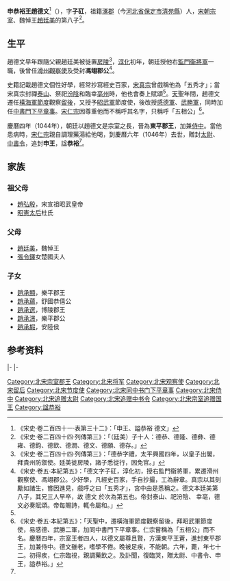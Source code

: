 {{Expand|time=2015-03-10T16:07:58+00:00}}
'''申恭裕王趙德文'''<ref name=autogenerated2>《宋史·卷二百四十一·表第三十二》：「申王、謚恭裕 德文」</ref>（{{bd|975年||1046年|}}），字'''子矼'''，祖籍[[涿郡|涿郡]]（今[[河北省|河北省]][[保定市|保定市]][[清苑縣|清苑縣]]）人，[[宋朝|宋朝]][[宗室|宗室]]、魏悼王[[趙廷美|趙廷美]]的第八子<ref>《宋史·卷二百四十四·列傳第三》：「（廷美）子十人：德恭、德隆、德彝、德雍、德鈞、德欽、德潤、德文、德願、德存。」</ref>。

==生平==
趙德文早年跟隨父親趙廷美被徙置[[房陵|房陵]]<ref name=autogenerated1>《宋史·卷二百四十四·列傳第三》：「德恭字禮，太平興國四年，以皇子出閣，拜貴州防禦使。廷美徙房陵，諸子悉從行，因免官。」</ref>，[[淳化_(年號)|淳化]]初年，朝廷授他右[[監門衞將軍|監門衞將軍]]一職，後曾任[[滑州|滑州]][[觀察使|觀察使]]及受封'''馮翊郡公'''<ref name=be>《宋史·卷五·本紀第五》：「德文字子矼，淳化初，授右監門衞將軍，累遷滑州觀察使、馮翊郡公。少好學，凡經史百家，手自抄撮，工為辭章。真宗以其刻勵如諸生，嘗因進見，戲呼之曰「五秀才」，宮中由是悉稱之。德文本廷美第八子，其兄三人早卒，故 德文 於次為第五也。帝封泰山、祀汾陰、 幸亳，德文必奏賦頌。帝每賜詩，輒令屬和。」</ref>。

史籍記載趙德文個性好學，經常抄寫經史百家，[[宋真宗|宋真宗]]曾戲稱他為「五秀才」；當宋真宗封禪[[泰山|泰山]]、祭祀[[汾陰|汾陰]]和臨幸[[亳州|亳州]]時，他也會奏上賦頌<ref name=be/>。[[天聖|天聖]]年間，趙德文遷任[[橫海軍|橫海軍]][[節度|節度]]觀察[[留後|留後]]，又授予[[昭武軍|昭武軍]]節度使，後改授[[感德軍|感德軍]]、[[武勝軍|武勝軍]]，同時加任[[中書門下平章事|中書門下平章事]]。[[宋仁宗|宋仁宗]]因尊重他而不稱呼其名字，只稱呼「五相公」<ref name=bet>《宋史·卷五·本紀第五》：「天聖中，遷橫海軍節度觀察留後，拜昭武軍節度使，易感德、武勝二軍，加同中書門下平章事。仁宗嘗稱為「五相公」而不名。慶曆四年，宗室王者四人，以德文屬尊且賢，方漢東平王蒼，進封東平郡王，加兼侍中。德文雖老，嗜學不倦。晚被足疾，不能朝。六年，薨，年七十二。初得疾，仁宗臨視，親調藥飲之。及訃聞，復臨哭，贈太尉、中書令、申王，謚恭裕。」</ref>。

慶曆四年（1044年），朝廷以趙德文是宗室之長，晉為'''東平郡王'''，加兼[[侍中|侍中]]。當他患病時，[[宋仁宗|宋仁宗]]親自調理藥湯給他喝，到慶曆六年（1046年）去世，贈封[[太尉|太尉]]、[[中書令|中書令]]，追封'''申王'''，諡'''恭裕'''<ref name=bet/>。

==家族==
===祖父母===
*[[趙弘殷|趙弘殷]]，宋宣祖昭武皇帝
*[[昭憲太后|昭憲太后]]杜氏

===父母===
*[[趙廷美|趙廷美]]，魏悼王
*[[張令鐸|張令鐸]]女楚國夫人

===子女===
*[[趙承顯|趙承顯]]，樂平郡王
*[[趙承蘊|趙承蘊]]，舒國恭僖公
*[[趙承選|趙承選]]，博陵郡王
*[[趙承澋|趙承澋]]，樂平郡公
*[[趙承嘏_(宋朝)|趙承嘏]]，安陸侯

==参考资料==
{{reflist}}

{{s-start}}
{{s-none|無|朝廷新賜爵}}
{{s-ttl|title=宋馮翊郡公|years=？－1044年}}
{{s-none|無|改封東平郡王}}
|-
{{s-none|無|自馮翊郡公改封}}
{{s-ttl|title=宋東平郡王|years=1044年－1046年}}
{{s-vacant||next=堂侄[[趙允弼|趙允弼]]}}
|-
{{s-none|無|朝廷追封}}
{{s-ttl|title=宋申王|years=（追封）}}
{{s-vacant||next=族玄孫[[趙佖|趙佖]]}}
{{end}}

[[Category:北宋宗室郡王|Category:北宋宗室郡王]]
[[Category:北宋将军|Category:北宋将军]]
[[Category:北宋观察使|Category:北宋观察使]]
[[Category:北宋留后|Category:北宋留后]]
[[Category:北宋节度使|Category:北宋节度使]]
[[Category:北宋同中书门下平章事|Category:北宋同中书门下平章事]]
[[Category:北宋侍中|Category:北宋侍中]]
[[Category:北宋追赠太尉|Category:北宋追赠太尉]]
[[Category:北宋追赠中书令|Category:北宋追赠中书令]]
[[Category:北宋宗室追赠国王|Category:北宋宗室追赠国王]]
[[Category:諡恭裕|Category:諡恭裕]]